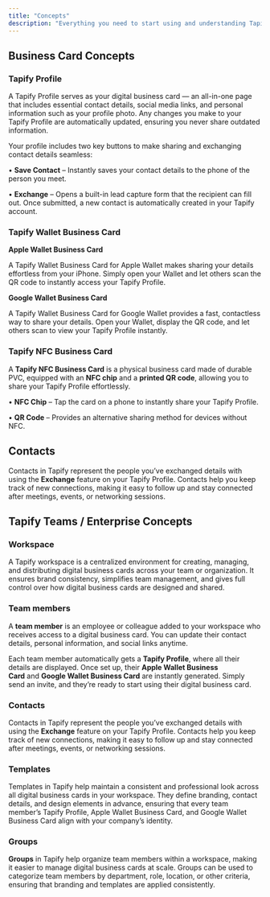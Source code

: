```yaml
---
title: "Concepts"
description: "Everything you need to start using and understanding Tapify."
---
```


## Business Card Concepts

### Tapify Profile

A Tapify Profile serves as your digital business card — an all-in-one page that includes essential contact details, social media links, and personal information such as your profile photo. Any changes you make to your Tapify Profile are automatically updated, ensuring you never share outdated information.

Your profile includes two key buttons to make sharing and exchanging contact details seamless:

• **Save Contact** – Instantly saves your contact details to the phone of the person you meet.

• **Exchange** – Opens a built-in lead capture form that the recipient can fill out. Once submitted, a new contact is automatically created in your Tapify account.

### **Tapify Wallet Business Card**

**Apple Wallet Business Card**

A Tapify Wallet Business Card for Apple Wallet makes sharing your details effortless from your iPhone. Simply open your Wallet and let others scan the QR code to instantly access your Tapify Profile.

**Google Wallet Business Card**

A Tapify Wallet Business Card for Google Wallet provides a fast, contactless way to share your details. Open your Wallet, display the QR code, and let others scan to view your Tapify Profile instantly.

### Tapify NFC Business Card

A **Tapify NFC Business Card** is a physical business card made of durable PVC, equipped with an **NFC chip** and a **printed QR code**, allowing you to share your Tapify Profile effortlessly.

• **NFC Chip** – Tap the card on a phone to instantly share your Tapify Profile.

• **QR Code** – Provides an alternative sharing method for devices without NFC.

## Contacts

Contacts in Tapify represent the people you’ve exchanged details with using the **Exchange** feature on your Tapify Profile. Contacts help you keep track of new connections, making it easy to follow up and stay connected after meetings, events, or networking sessions.

## Tapify Teams / Enterprise Concepts

### Workspace

A Tapify workspace is a centralized environment for creating, managing, and distributing digital business cards across your team or organization. It ensures brand consistency, simplifies team management, and gives full control over how digital business cards are designed and shared.

### Team members

A **team member** is an employee or colleague added to your workspace who receives access to a digital business card. You can update their contact details, personal information, and social links anytime.

Each team member automatically gets a **Tapify Profile**, where all their details are displayed. Once set up, their **Apple Wallet Business Card** and **Google Wallet Business Card** are instantly generated. Simply send an invite, and they’re ready to start using their digital business card.

### Contacts

Contacts in Tapify represent the people you’ve exchanged details with using the **Exchange** feature on your Tapify Profile. Contacts help you keep track of new connections, making it easy to follow up and stay connected after meetings, events, or networking sessions.

### Templates

Templates in Tapify help maintain a consistent and professional look across all digital business cards in your workspace. They define branding, contact details, and design elements in advance, ensuring that every team member’s Tapify Profile, Apple Wallet Business Card, and Google Wallet Business Card align with your company’s identity.

### Groups

**Groups** in Tapify help organize team members within a workspace, making it easier to manage digital business cards at scale. Groups can be used to categorize team members by department, role, location, or other criteria, ensuring that branding and templates are applied consistently.